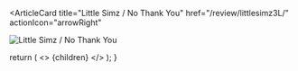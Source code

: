 <ArticleCard
  title="Little Simz / No Thank You"
  href="/review/littlesimz3L/"
  actionIcon="arrowRight"
>

![Little Simz / No Thank You](../../images/cd/littlesimz3L.jpg)

</ArticleCard>

  return (
    <>
      {children}
    </>
  );
}